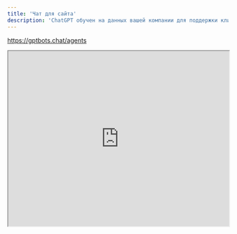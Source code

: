 ```yaml
---
title: 'Чат для сайта'
description: 'ChatGPT обучен на данных вашей компании для поддержки клиентов'
---
```


https://gptbots.chat/agents

<iframe
  width="100%"
  height="400"
  max-height="auto"
  src="https://www.youtube.com/embed/LPISZdaiDBM"
></iframe>
